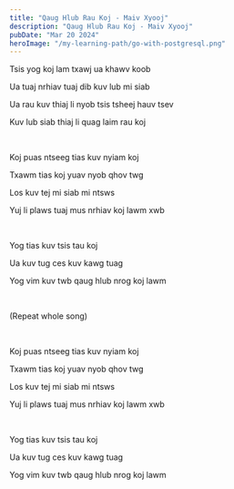 ```yaml
---
title: "Qaug Hlub Rau Koj - Maiv Xyooj"
description: "Qaug Hlub Rau Koj - Maiv Xyooj"
pubDate: "Mar 20 2024"
heroImage: "/my-learning-path/go-with-postgresql.png"
---
```


Tsis yog koj lam txawj ua khawv koob

Ua tuaj nrhiav tuaj dib kuv lub mi siab

Ua rau kuv thiaj li nyob tsis tsheej hauv tsev

Kuv lub siab thiaj li quag laim rau koj

<br />

Koj puas ntseeg tias kuv nyiam koj

Txawm tias koj yuav nyob qhov twg

Los kuv tej mi siab mi ntsws

Yuj li plaws tuaj mus nrhiav koj lawm xwb

<br />

Yog tias kuv tsis tau koj

Ua kuv tug ces kuv kawg tuag

Yog vim kuv twb qaug hlub nrog koj lawm

<br />

(Repeat whole song)

<br />

Koj puas ntseeg tias kuv nyiam koj

Txawm tias koj yuav nyob qhov twg

Los kuv tej mi siab mi ntsws

Yuj li plaws tuaj mus nrhiav koj lawm xwb

<br />

Yog tias kuv tsis tau koj

Ua kuv tug ces kuv kawg tuag

Yog vim kuv twb qaug hlub nrog koj lawm